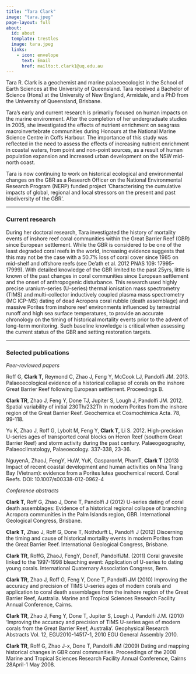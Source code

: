 ```yaml
---
title: "Tara Clark"
image: "tara.jpeg"
page-layout: full
about:
  id: about
  template: trestles
  image: tara.jpeg
  links:
    - icon: envelope
      text: Email
      href: mailto:t.clark1@uq.edu.au
---
```


Tara R. Clark is a geochemist and marine palaeoecologist in the School of Earth Sciences at the University of Queensland. Tara received a Bachelor of Science (Hons) at the University of New England, Armidale, and a PhD from the University of Queensland, Brisbane.

Tara’s early and current research is primarily focused on human impacts on the marine environment. After the completion of her undergraduate studies in 2005, she investigated the effects of nutrient enrichment on seagrass macroinvertebrate communities during Honours at the National Marine Science Centre in Coffs Harbour. The importance of this study was reflected in the need to assess the effects of increasing nutrient enrichment in coastal waters, from point and non-point sources, as a result of human population expansion and increased urban development on the NSW mid-north coast.

Tara is now continuing to work on historical ecological and environmental changes on the GBR as a Research Officer on the National Environmental Research Program (NERP) funded project ‘Characterising the cumulative impacts of global, regional and local stressors on the present and past biodiversity of the GBR’.

---

### Current research

During her doctoral research, Tara investigated the history of mortality events of inshore reef coral communities within the Great Barrier Reef (GBR) since European settlement. While the GBR is considered to be one of the least degraded coral reefs in the world, increasing evidence suggests that this may not be the case with a 50.7% loss of coral cover since 1985 on mid-shelf and offshore reefs (see De’ath et al. 2012 PNAS 109: 17995-17999). With detailed knowledge of the GBR limited to the past 25yrs, little is known of the past changes in coral communities since European settlement and the onset of anthropogenic disturbance. This research used highly precise uranium-series (U-series) thermal ionisation mass spectrometry (TIMS) and multi-collector inductively coupled plasma mass spectrometry (MC ICP-MS) dating of dead Acropora coral rubble (death assemblage) and massive Porites from inshore reef environments influenced by terrestrial runoff and high sea surface temperatures, to provide an accurate chronology on the timing of historical mortality events prior to the advent of long-term monitoring. Such baseline knowledge is critical when assessing the current status of the GBR and setting restoration targets.

---

### Selected publications

*Peer-reviewed papers*

Roff G, **Clark T,** Reymond C, Zhao J, Feng Y, McCook  LJ, Pandolfi JM. 2013. Palaeoecological evidence of a historical collapse of corals on the inshore Great Barrier Reef following European settlement. Proceedings B.

**Clark TR**, Zhao J, Feng Y, Done TJ, Jupiter S, Lough J, Pandolfi JM. 2012. Spatial variability of initial 230Th/232Th in modern Porites from the inshore region of the Great Barrier Reef. Geochemica et Cosmochimica Acta. 78, 99-118.

Yu K, Zhao J, Roff G, Lybolt M, Feng Y, **Clark T,** Li S. 2012. High-precision U-series ages of transported coral blocks on Heron Reef (southern Great Barrier Reef) and storm activity during the past century. Palaeogeography, Palaeoclimatology, Palaeoecology. 337-338, 23-36.

NguyenA, ZhaoJ, FengY, HuW, YuK, GasparonM, PhamT, **Clark T** (2013) Impact of recent coastal development and human activities on Nha Trang Bay (Vietnam): evidence from a Porites lutea geochemical record. Coral Reefs. DOI: 10.1007/s00338-012-0962-4

*Conference abstracts*

**Clark T,** Roff G, Zhao J, Done T, Pandolfi J (2012) U-series dating of coral death assemblages: Evidence of a historical regional collapse of branching Acropora communities in the Palm Islands region, GBR. International Geological Congress, Brisbane.

**Clark T,** Zhao J, Roff G, Done T, Nothdurft L, Pandolfi J (2012) Discerning the timing and cause of historical mortality events in modern Porites from the Great Barrier Reef. International Geological Congress, Brisbane.

**Clark TR**, RoffG, ZhaoJ, FengY, DoneT, PandolfiJM. (2011) Coral gravesite linked to the 1997-1998 bleaching event: Application of U-series to dating young corals. International Quaternary Association Congress, Bern.

**Clark TR**, Zhao J, Roff G, Feng Y, Done T, Pandolfi JM (2010) Improving the accuracy and precision of TIMS U-series ages of modern corals and application to coral death assemblages from the inshore region of the Great Barrier Reef, Australia. Marine and Tropical Sciences Research Facility Annual Conference, Cairns.

**Clark TR**, Zhao J, Feng Y, Done T, Jupiter S, Lough J, Pandolfi J.M. (2010) ‘Improving the accuracy and precision of TIMS U-series ages of modern corals from the Great Barrier Reef, Australia’. Geophysical Research Abstracts Vol. 12, EGU2010-14517-1, 2010 EGU General Assembly 2010.

**Clark TR**, Roff G, Zhao J-x, Done T, Pandolfi JM (2009) Dating and mapping historical changes in GBR coral communities. Proceedings of the 2008 Marine and Tropical Sciences Research Facility Annual Conference, Cairns 28April-1 May 2008.